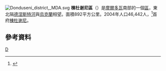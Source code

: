 [[File:Donduseni_district,_MDA.svg|right]]
'''棟杜谢尼區'''（{{lang-ro|Raionul Donduşeni}}）是[[摩爾多瓦|摩爾多瓦]]南部的一個[[摩爾多瓦行政區劃|區]]，東北隔[[德涅斯特河|德涅斯特河]]與[[烏克蘭|烏克蘭]]相望。面積892平方公里。2004年人口46,442人，<ref>{{Cite web |url=http://www.statistica.md/recensamint/Toate%20recensaminteleRne_ro.xls |title=2004年人口普查 |accessdate=2008-09-28 |archive-date=2008-11-18 |archive-url=https://web.archive.org/web/20081118145747/http://www.statistica.md/recensamint/Toate%20recensaminteleRne_ro.xls |dead-url=no }}</ref>首府[[棟杜谢尼|棟杜谢尼]]。

== 參考資料 ==
{{reflist|2}}

{{摩爾多瓦行政區劃}}
{{Authority control}}

[[Category:摩爾多瓦行政區劃|D]]